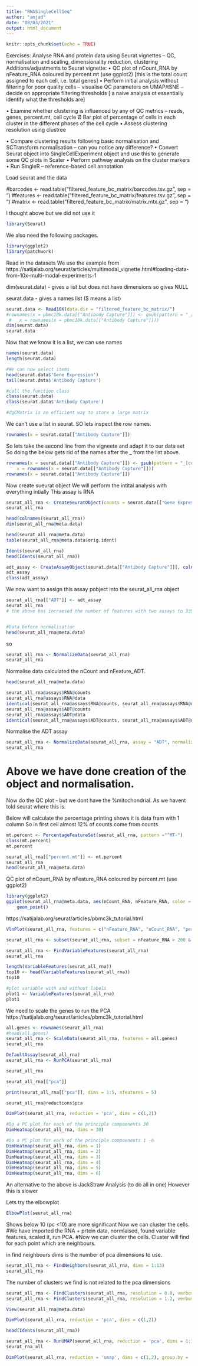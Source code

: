 ```yaml
---
title: "RNASingleCellSeq"
author: "amjad"
date: "08/03/2021"
output: html_document
---
```


```r
knitr::opts_chunk$set(echo = TRUE)
```

Exercises:
Analyse RNA and protein data using Seurat vignettes – QC,
normalisation and scaling, dimensionality reduction, clustering
Additions/adjustments to Seurat vignette:
• QC plot of nCount_RNA by nFeature_RNA coloured by percent.mt
(use ggplot2) [this is the total count assigned to each cell, i.e. total genes]
• Perform initial analysis without filtering for poor quality cells –
visualise QC parameters on UMAP/tSNE – decide on appropriate
filtering thresholds [ a naive analysis ot essentially identify what the thresholds are]

• Examine whether clustering is influenced by any of QC metrics –
reads, genes, percent.mt, cell cycle
Ø Bar plot of percentage of cells in each cluster in the different phases of the
cell cycle
• Assess clustering resolution using clustree

• Compare clustering results following basic normalisation and
SCTransform normalisation – can you notice any difference?
• Convert Seurat object into SingleCellExperiment object and use this
to generate some QC plots in Scater
• Perform pathway analysis on the cluster markers
• Run SingleR – reference-based cell annotation

Load seurat and the data

#barcodes <- read.table("filtered_feature_bc_matrix/barcodes.tsv.gz", sep = "\t")
#features <- read.table("filtered_feature_bc_matrix/features.tsv.gz", sep = "\t")
#matrix <- read.table("filtered_feature_bc_matrix/matrix.mtx.gz", sep = "\t")

I thought above but we did not use it

```r
library(Seurat)
```

We also need the following packages. 
```r
library(ggplot2)
library(patchwork)
```

Read in the datasets
We use the example from
https://satijalab.org/seurat/articles/multimodal_vignette.html#loading-data-from-10x-multi-modal-experiments-1

dim(seurat.data) - gives a list but does not have dimensions so gives NULL

seurat.data - gives a names list ($ means a list)
```r
seurat.data <- Read10X(data.dir = "filtered_feature_bc_matrix/")
#rownames(x = pbmc10k.data[["Antibody Capture"]]) <- gsub(pattern = "_[control_]*TotalSeqB", #replacement = "", 
 #   x = rownames(x = pbmc10k.data[["Antibody Capture"]]))
dim(seurat.data)
seurat.data
```

Now that we know it is a list, we can use names
```r
names(seurat.data)
length(seurat.data)

#We can now select items
head(seurat.data$'Gene Expression')
tail(seurat.data$'Antibody Capture')

#call the function class
class(seurat.data)
class(seurat.data$'Antibody Capture')

#dgCMatrix is an efficient way to store a large matrix
```
We can't use a list in seurat. 
SO lets inspect the row names. 

```r
rownames(x = seurat.data[["Antibody Capture"]])
```
So lets take the second line from the vigneete and adapt it to our data set
So doing the below gets rid of the names after the _ from the list above. 
```r
rownames(x = seurat.data[["Antibody Capture"]]) <- gsub(pattern = "_[control_]*TotalSeqB", replacement = "", 
    x = rownames(x = seurat.data[["Antibody Capture"]]))
rownames(x = seurat.data[["Antibody Capture"]])
```
Now create sueurat object
We will perform the intital analysis with everything intially
This assay is RNA

```r
seurat_all_rna <- CreateSeuratObject(counts = seurat.data[["Gene Expression"]], min.cells = 0, min.features = 0, project = 'pbmc5kdataset')
seurat_all_rna
```

```r
head(colnames(seurat_all_rna))
dim(seurat_all_rna@meta.data)

head(seurat_all_rna@meta.data)
table(seurat_all_rna@meta.data$orig.ident)

Idents(seurat_all_rna)
head(Idents(seurat_all_rna))
```

```r
adt_assay <- CreateAssayObject(seurat.data[["Antibody Capture"]][, colnames(seurat_all_rna)])
adt_assay
class(adt_assay)
```
We now want to assign this assay pobject into the seurat_all_rna object
```r
seurat_all_rna[["ADT"]] <- adt_assay
seurat_all_rna
# the above has incraesed the number of features with two assays to 33570 from 33538. 33538 come from the RNA assay. 


#Data before normalisation
head(seurat_all_rna@meta.data)
```
so 
```r
seurat_all_rna <- NormalizeData(seurat_all_rna)
seurat_all_rna
```
Normalise data calculated the nCount and nFeature_ADT. 
```r
head(seurat_all_rna@meta.data)
```

```r
seurat_all_rna@assays$RNA@counts
seurat_all_rna@assays$RNA@data
identical(seurat_all_rna@assays$RNA@counts, seurat_all_rna@assays$RNA@data)
seurat_all_rna@assays$ADT@counts
seurat_all_rna@assays$ADT@data
identical(seurat_all_rna@assays$ADT@counts, seurat_all_rna@assays$ADT@data)
```
Normalise the ADT assay 
```r
seurat_all_rna <- NormalizeData(seurat_all_rna, assay = "ADT", normalization.method = "CLR")
seurat_all_rna
```
# Above we have done creation of the object and normalisation. 
Now do the QC plot - but we dont have the %mitochondrial. 
As we havent told seurat where this is. 


Below will calculate the percentage
printing shows it is data fram with 1 column
So in first cell almost 12% of counts come from counts
```r

mt.percent <- PercentageFeatureSet(seurat_all_rna, pattern ="^MT-")
class(mt.percent)
mt.percent

```

```r
seurat_all_rna[["percent.mt"]] <- mt.percent
seurat_all_rna
head(seurat_all_rna@meta.data)

```
QC plot of nCount_RNA by nFeature_RNA coloured by percent.mt
(use ggplot2)

```r
library(ggplot2)
ggplot(seurat_all_rna@meta.data, aes(nCount_RNA, nFeature_RNA, color = percent.mt))+
    geom_point()
```
https://satijalab.org/seurat/articles/pbmc3k_tutorial.html
```r
VlnPlot(seurat_all_rna, features = c("nFeature_RNA", "nCount_RNA", "percent.mt"), ncol = 3)
```

```r
seurat_all_rna <- subset(seurat_all_rna, subset = nFeature_RNA > 200 & nFeature_RNA < 5000 & percent.mt < 20)

```

```r
seurat_all_rna <- FindVariableFeatures(seurat_all_rna)
seurat_all_rna
```

```r
length(VariableFeatures(seurat_all_rna))
top10 <- head(VariableFeatures(seurat_all_rna))
top10

#plot variable with and without labels
plot1 <- VariableFeatures(seurat_all_rna)
plot1
```

We need to scale the genes to run the PCA
https://satijalab.org/seurat/articles/pbmc3k_tutorial.html

```r
all.genes <- rownames(seurat_all_rna)
#head(all.genes)
seurat_all_rna <- ScaleData(seurat_all_rna, features = all.genes)
seurat_all_rna
```

```r
DefaultAssay(seurat_all_rna)
seurat_all_rna <- RunPCA(seurat_all_rna)

```


```r
seurat_all_rna
```

```r
seurat_all_rna[["pca"]]
```

```r
print(seurat_all_rna[["pca"]], dims = 1:5, nfeatures = 5)
```
```r
seurat_all_rna@reductions$pca
```
```r
DimPlot(seurat_all_rna, reduction = 'pca', dims = c(1,2))
```
```r
#Do a PC plot for each of the principle compoenents 30
DimHeatmap(seurat_all_rna, dims = 30)
```
```r
#Do a PC plot for each of the principle compoenents 1 -6
DimHeatmap(seurat_all_rna, dims = 1)
DimHeatmap(seurat_all_rna, dims = 2)
DimHeatmap(seurat_all_rna, dims = 3)
DimHeatmap(seurat_all_rna, dims = 4)
DimHeatmap(seurat_all_rna, dims = 5)
DimHeatmap(seurat_all_rna, dims = 6)

```

An alternative to the above is JackStraw Analysis (to do all in one)
However this is slower

Lets try the elbowplot

```r
ElbowPlot(seurat_all_rna)
```
Shows below 10 (pc <10) are more significant
Now we can cluster the cells. 
#We have imported the RNA + prtein data, normlaised, found variable features, scaled it, run PCA. 
#Now we can cluster the cells. 
Cluster will find for each point which are neighbours. 

in find neighbours dims is the number of pca dimensions to use.
```r
seurat_all_rna <- FindNeighbors(seurat_all_rna, dims = 1:13)
seurat_all_rna
```
The number of clusters we find is not related to the pca dimensions 
```r
seurat_all_rna <- FindClusters(seurat_all_rna, resolution = 0.8, verbose = FALSE)
seurat_all_rna <- FindClusters(seurat_all_rna, resolution = 1.2, verbose = FALSE)
```

```r
View(seurat_all_rna@meta.data)
```

```r
DimPlot(seurat_all_rna, reduction = 'pca', dims = c(1,2))
```
```r
head(Idents(seurat_all_rna))
```

```r
seurat_all_rna <- RunUMAP(seurat_all_rna, reduction = 'pca', dims = 1:13)
seurat_rna_all

DimPlot(seurat_all_rna, reduction = 'umap', dims = c(1,2), group.by = 'RNA_snn_res.0.8')
```
































